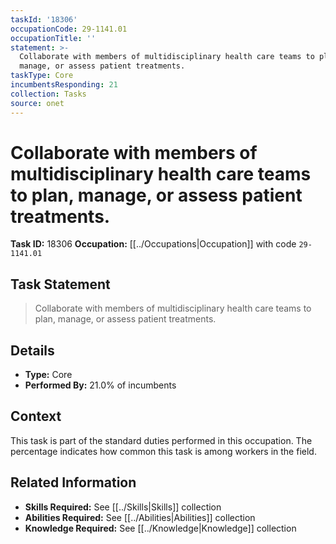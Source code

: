 ```yaml
---
taskId: '18306'
occupationCode: 29-1141.01
occupationTitle: ''
statement: >-
  Collaborate with members of multidisciplinary health care teams to plan,
  manage, or assess patient treatments.
taskType: Core
incumbentsResponding: 21
collection: Tasks
source: onet
---
```

# Collaborate with members of multidisciplinary health care teams to plan, manage, or assess patient treatments.

**Task ID:** 18306
**Occupation:** [[../Occupations|Occupation]] with code `29-1141.01`

## Task Statement

> Collaborate with members of multidisciplinary health care teams to plan, manage, or assess patient treatments.

## Details

- **Type:** Core
- **Performed By:** 21.0% of incumbents

## Context

This task is part of the standard duties performed in this occupation. The percentage indicates how common this task is among workers in the field.

## Related Information

- **Skills Required:** See [[../Skills|Skills]] collection
- **Abilities Required:** See [[../Abilities|Abilities]] collection
- **Knowledge Required:** See [[../Knowledge|Knowledge]] collection
